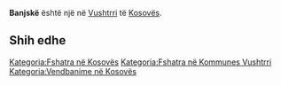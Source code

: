 {{Fshat në 
 | Emri                = Banjskë
 | EmriAlt                = 
 | NAME_SHORT_FORM=      
 | NAME_GENERIC=      
 | NAME_SORT_NAME_RO=      BANJSKE
 | FULL_NAME_RO = Banjskë
 | FULL_NAME_ND_RO=Banjske
 | SORT_NAME_RG=BANJSKE
 | FULL_NAME_RG=Banjskë
 | FULL_NAME_ND_RG=Banjske
 | SRP_NAME_SHORT_FORM=      
 | SRP_NAME_GENERIC=      
 | SRP_NAME_SORT_NAME_RO=      
 | SRP_FULL_NAME_RO = 
 | SRP_FULL_NAME_ND_RO=
 | SRP_SORT_NAME_RG=
 | SRP_FULL_NAME_RG=
 | SRP_FULL_NAME_ND_RG=
 | Emri (Rasa dhanore) = 
 | Figura              = 
 | Shteti              = Kosovo
 | Komuna              = Vushtrri
 | Kodi postar         = 
 | Sipërfaqja          = 

 | Popullsia           = 

 | Regj. i popullsisë  = 
 | Dend. e popullsisë  = 
 | Faqja zyrtare       = 
 <!--- Koordinatat ----> 
 | Gjerësia            = 42.858611
 | Gjatësia            = 20.953889
 | Lartësia            = 
}}
'''Banjskë''' është një [[]] në [[Vushtrri]] të [[Kosovës]].

<!-- == Gjeografia == -->
<!-- == Historia == -->
<!-- == Demografia == -->
== Shih edhe ==
{{Komuna Vushtrri}}
{{Kosovo-Administrata-Cung}}

[[Kategoria:Fshatra në Kosovës]]
[[Kategoria:Fshatra në Kommunes Vushtrri]]
[[Kategoria:Vendbanime në Kosovës]]
